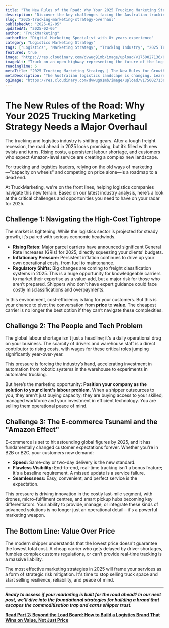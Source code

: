 ```yaml
---
title: "The New Rules of the Road: Why Your 2025 Trucking Marketing Strategy Needs a Major Overhaul"
description: "Discover the key challenges facing the Australian trucking industry in 2025 and why your marketing strategy must evolve from price-focused to value-driven."
slug: "2025-trucking-marketing-strategy-overhaul"
publishedAt: "2025-02-05"
updatedAt: "2025-02-05"
author: "TruckMarketing"
authorBio: "Digital Marketing Specialist with 8+ years experience"
category: "Logistics Marketing Strategy"
tags: ["Logistics", "Marketing Strategy", "Trucking Industry", "2025 Trends", "Supply Chain"]
featured: true
image: "https://res.cloudinary.com/dvwug91mb/image/upload/v1750027136/044A2926-Edit_jhtfpm.jpg"
imageAlt: "Truck on an open highway representing the future of the logistics industry in 2025"
readingTime: 6
metaTitle: "2025 Trucking Marketing Strategy | The New Rules for Growth"
metaDescription: "The Australian logistics landscape is changing. Learn about the key cost, labour, and e-commerce challenges facing trucking companies in 2025 and how to adapt."
ogImage: "https://res.cloudinary.com/dvwug91mb/image/upload/v1750027136/044A2926-Edit_jhtfpm.jpg"
---
```


# The New Rules of the Road: Why Your 2025 Trucking Marketing Strategy Needs a Major Overhaul

The trucking and logistics industry is shifting gears. After a tough freight recession, the road ahead in 2025 looks promising, but it’s filled with new twists and turns. Rising costs, a persistent labour shortage, and customers who expect Amazon-level service are creating a complex new landscape.

For trucking and logistics leaders, relying on the old ways of marketing—"capacity on wheels" and competing on price alone—is a roadmap to a dead end.

At TruckMarketing, we're on the front lines, helping logistics companies navigate this new terrain. Based on our latest industry analysis, here’s a look at the critical challenges and opportunities you need to have on your radar for 2025.

## Challenge 1: Navigating the High-Cost Tightrope

The market is tightening. While the logistics sector is projected for steady growth, it’s paired with serious economic headwinds.

- **Rising Rates:** Major parcel carriers have announced significant General Rate Increases (GRIs) for 2025, directly squeezing your clients' budgets.
- **Inflationary Pressure:** Persistent inflation continues to drive up your own operational costs, from fuel to maintenance.
- **Regulatory Shifts:** Big changes are coming to freight classification systems in 2025. This is a huge opportunity for knowledgeable carriers to market their expertise as a value-add, but a major risk for those who aren’t prepared. Shippers who don't have expert guidance could face costly misclassifications and overpayments.

In this environment, cost-efficiency is king for your customers. But this is your chance to pivot the conversation from **price** to **value**. The cheapest carrier is no longer the best option if they can’t navigate these complexities.

## Challenge 2: The People and Tech Problem

The global labour shortage isn't just a headline; it's a daily operational drag on your business. The scarcity of drivers and warehouse staff is a direct contributor to rising costs, with wages for these critical roles jumping significantly year-over-year.

This pressure is forcing the industry’s hand, accelerating investment in automation from robotic systems in the warehouse to experiments in automated trucking.

But here’s the marketing opportunity: **Position your company as the solution to your client's labour problem.** When a shipper outsources to you, they aren't just buying capacity; they are buying access to your skilled, managed workforce and your investment in efficient technology. You are selling them operational peace of mind.

## Challenge 3: The E-commerce Tsunami and the "Amazon Effect"

E-commerce is set to hit astounding global figures by 2025, and it has fundamentally changed customer expectations forever. Whether you're in B2B or B2C, your customers now demand:

- **Speed:** Same-day or two-day delivery is the new standard.
- **Flawless Visibility:** End-to-end, real-time tracking isn't a bonus feature; it's a baseline requirement. A missed update is a service failure.
- **Seamlessness:** Easy, convenient, and perfect service is the expectation.

This pressure is driving innovation in the costly last-mile segment, with drones, micro-fulfilment centres, and smart pickup hubs becoming key differentiators. Your ability to provide, manage, or integrate these kinds of advanced solutions is no longer just an operational detail—it's a powerful marketing weapon.

## The Bottom Line: Value Over Price

The modern shipper understands that the lowest price doesn't guarantee the lowest total cost. A cheap carrier who gets delayed by driver shortages, fumbles complex customs regulations, or can’t provide real-time tracking is a massive liability.

The most effective marketing strategies in 2025 will frame your services as a form of strategic risk mitigation. It's time to stop selling truck space and start selling resilience, reliability, and peace of mind.

---

***Ready to assess if your marketing is built for the road ahead? In our next post, we’ll dive into the foundational strategies for building a brand that escapes the commoditisation trap and earns shipper trust.***

**[Read Part 2: Beyond the Load Board: How to Build a Logistics Brand That Wins on Value, Not Just Price](/blog/logistics-branding-value-over-price)**